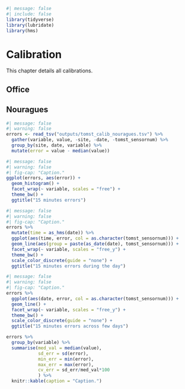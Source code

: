 ```r
#| message: false
#| include: false
library(tidyverse)
library(lubridate)
library(hms)
```

# Calibration {.unnumbered}

This chapter details all calibrations.

## Office

## Nouragues

```r
#| message: false
#| warning: false
errors <- read_tsv("outputs/tomst_calib_nouragues.tsv") %>% 
  gather(variable, value, -site, -date, -tomst_sensornum) %>% 
  group_by(site, date, variable) %>% 
  mutate(error = value - median(value))
```

```r
#| message: false
#| warning: false
#| fig-cap: "Caption."
ggplot(errors, aes(error)) +
  geom_histogram() +
  facet_wrap(~ variable, scales = "free") +
  theme_bw() +
  ggtitle("15 minutes errors")
```

```r
#| message: false
#| warning: false
#| fig-cap: "Caption."
errors %>% 
  mutate(time = as_hms(date)) %>% 
  ggplot(aes(time, error, col = as.character(tomst_sensornum))) +
  geom_line(aes(group = paste(as_date(date), tomst_sensornum))) +
  facet_wrap(~ variable, scales = "free_y") +
  theme_bw() +
  scale_color_discrete(guide = "none") +
  ggtitle("15 minutes errors during the day")
```

```r
#| message: false
#| warning: false
#| fig-cap: "Caption."
errors %>% 
  ggplot(aes(date, error, col = as.character(tomst_sensornum))) +
  geom_line() +
  facet_wrap(~ variable, scales = "free_y") +
  theme_bw() +
  scale_color_discrete(guide = "none") +
  ggtitle("15 minutes errors across few days")
```

```r
errors %>% 
  group_by(variable) %>% 
  summarise(med_val = median(value),
            sd_err = sd(error),
            min_err = min(error),
            max_err = max(error),
            cv_err = sd_err/med_val*100
            ) %>% 
  knitr::kable(caption = "Caption.")
```
